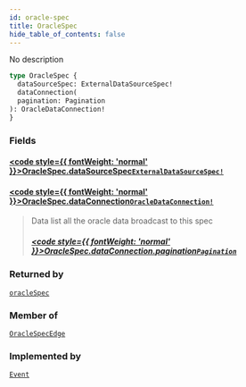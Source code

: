 ```yaml
---
id: oracle-spec
title: OracleSpec
hide_table_of_contents: false
---
```








No description

```graphql
type OracleSpec {
  dataSourceSpec: ExternalDataSourceSpec!
  dataConnection(
  pagination: Pagination
): OracleDataConnection!
}
```


### Fields

#### [<code style={{ fontWeight: 'normal' }}>OracleSpec.<b>dataSourceSpec</b></code>](#)<Bullet />[`ExternalDataSourceSpec!`](/testnet/api/graphql/objects/external-data-source-spec) <Badge class="secondary" text="non-null"/> <Badge class="secondary" text="object"/>
> 
> 

#### [<code style={{ fontWeight: 'normal' }}>OracleSpec.<b>dataConnection</b></code>](#)<Bullet />[`OracleDataConnection!`](/testnet/api/graphql/objects/oracle-data-connection) <Badge class="secondary" text="non-null"/> <Badge class="secondary" text="object"/>
> Data list all the oracle data broadcast to this spec
> ##### [<code style={{ fontWeight: 'normal' }}>OracleSpec.dataConnection.<b>pagination</b></code>](#)<Bullet />[`Pagination`](/testnet/api/graphql/inputs/pagination) <Badge class="secondary" text="input"/>
> 
> 



### Returned by

[`oracleSpec`](/testnet/api/graphql/queries/oracle-spec)  <Badge class="secondary" text="query"/>

### Member of

[`OracleSpecEdge`](/testnet/api/graphql/objects/oracle-spec-edge)  <Badge class="secondary" text="object"/>

### Implemented by

[`Event`](/testnet/api/graphql/unions/event)  <Badge class="secondary" text="union"/>



